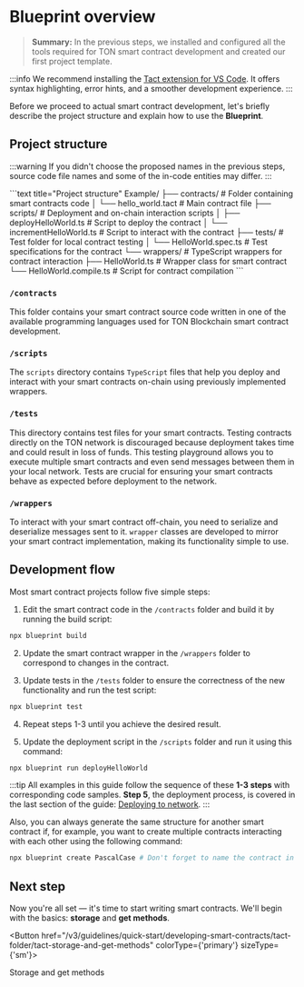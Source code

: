 
# Blueprint overview

> **Summary:** In the previous steps, we installed and configured all the tools required for TON smart contract development and created our first project template.

:::info
We recommend installing the [Tact extension for VS Code](https://marketplace.visualstudio.com/items?itemName=tonstudio.vscode-tact). It offers syntax highlighting, error hints, and a smoother development experience.
:::

Before we proceed to actual smart contract development, let's briefly describe the project structure and explain how to use the **Blueprint**.

## Project structure

:::warning
If you didn't choose the proposed names in the previous steps, source code file names and some of the in-code entities may differ.
:::

<Tabs groupId="language">
  <TabItem value="Tact" label="Tact">
    ```text title="Project structure"
    Example/
    ├── contracts/           # Folder containing smart contracts code
    │   └── hello_world.tact   # Main contract file
    ├── scripts/             # Deployment and on-chain interaction scripts
    │   ├── deployHelloWorld.ts     # Script to deploy the contract
    │   └── incrementHelloWorld.ts  # Script to interact with the contract
    ├── tests/               # Test folder for local contract testing
    │   └── HelloWorld.spec.ts      # Test specifications for the contract
    └── wrappers/            # TypeScript wrappers for contract interaction
        ├── HelloWorld.ts           # Wrapper class for smart contract
        └── HelloWorld.compile.ts   # Script for contract compilation
    ```
  </TabItem>

</Tabs>

### `/contracts`

This folder contains your smart contract source code written in one of the available programming languages used for TON Blockchain smart contract development.

### `/scripts`

The `scripts` directory contains `TypeScript` files that help you deploy and interact with your smart contracts on-chain using previously implemented wrappers.

### `/tests`

This directory contains test files for your smart contracts. Testing contracts directly on the TON network is discouraged because deployment takes time and could result in loss of funds. This testing playground allows you to execute multiple smart contracts and even send messages between them in your local network. Tests are crucial for ensuring your smart contracts behave as expected before deployment to the network.


### `/wrappers`

To interact with your smart contract off-chain, you need to serialize and deserialize messages sent to it. `wrapper` classes are developed to mirror your smart contract implementation, making its functionality simple to use.


## Development flow

Most smart contract projects follow five simple steps:

1. Edit the smart contract code in the `/contracts` folder and build it by running the build script:

```bash
npx blueprint build
```

2. Update the smart contract wrapper in the `/wrappers` folder to correspond to changes in the contract.

3. Update tests in the `/tests` folder to ensure the correctness of the new functionality and run the test script:

```bash
npx blueprint test
```

4. Repeat steps 1-3 until you achieve the desired result.

5. Update the deployment script in the `/scripts` folder and run it using this command:

```bash
npx blueprint run deployHelloWorld
```

:::tip
All examples in this guide follow the sequence of these **1-3 steps** with corresponding code samples. **Step 5**, the deployment process, is covered in the last section of the guide: [Deploying to network](/v3/guidelines/quick-start/developing-smart-contracts/tact-folder/tact-deploying-to-network/).
:::

Also, you can always generate the same structure for another smart contract if, for example, you want to create multiple contracts interacting with each other using the following command:

```bash
npx blueprint create PascalCase # Don't forget to name the contract in PascalCase
```

## Next step

Now you're all set — it's time to start writing smart contracts. We'll begin with the basics: **storage** and **get methods**.

<Button href="/v3/guidelines/quick-start/developing-smart-contracts/tact-folder/tact-storage-and-get-methods" colorType={'primary'} sizeType={'sm'}>

  Storage and get methods

</Button>

<Feedback />
